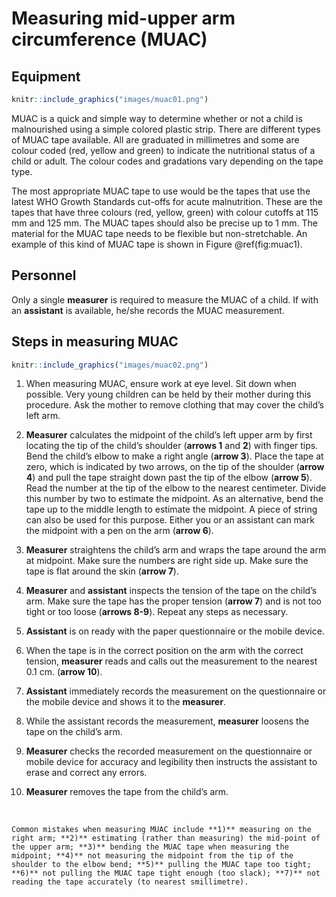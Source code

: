 # Measuring mid-upper arm circumference (MUAC) {#muac}

## Equipment

```r
knitr::include_graphics("images/muac01.png")
```

MUAC is a quick and simple way to determine whether or not a child is malnourished using a simple colored plastic strip. There are different types of MUAC tape available. All are graduated in millimetres and some are colour coded (red, yellow and green) to indicate the nutritional status of a child or adult. The colour codes and gradations vary depending on the tape type.

The most appropriate MUAC tape to use would be the tapes that use the latest WHO Growth Standards cut-offs for acute malnutrition. These are the tapes that have three colours (red, yellow, green) with colour cutoffs at 115 mm and 125 mm. The MUAC tapes should also be precise up to 1 mm. The material for the MUAC tape needs to be flexible but non-stretchable. An example of this kind of MUAC tape is shown in Figure \@ref(fig:muac1).

## Personnel

Only a single **measurer** is required to measure the MUAC of a child. If with an **assistant** is available, he/she records the MUAC measurement.

## Steps in measuring MUAC

```r
knitr::include_graphics("images/muac02.png")
```

1. When measuring MUAC, ensure work at eye level. Sit down when possible. Very young children can be held by their mother during this procedure. Ask the mother to remove clothing that may cover the child’s left arm.

2. **Measurer** calculates the midpoint of the child’s left upper arm by first locating the tip of the child’s shoulder (**arrows 1** and **2**) with finger tips. Bend the child’s elbow to make a right angle (**arrow 3**). Place the tape at zero, which is indicated by two arrows, on the tip of the shoulder (**arrow 4**) and pull the tape straight down past the tip of the elbow (**arrow 5**). Read the number at the tip of the elbow to the nearest centimeter. Divide this number by two to estimate the midpoint. As an alternative, bend the tape up to the middle length to estimate the midpoint. A piece of string can also be used for this purpose. Either you or an assistant can mark the midpoint with a pen on the arm (**arrow 6**).

3. **Measurer** straightens the child’s arm and wraps the tape around the arm at midpoint. Make sure the numbers are right side up. Make sure the tape is flat around the skin (**arrow 7**).

4. **Measurer** and **assistant** inspects the tension of the tape on the child’s arm. Make sure the tape has the proper tension (**arrow 7**) and is not too tight or too loose (**arrows 8-9**). Repeat any steps as necessary.

5. **Assistant** is on ready with the paper questionnaire or the mobile device.

6. When the tape is in the correct position on the arm with the correct tension, **measurer** reads and calls out the measurement to the nearest 0.1 cm. (**arrow 10**).

7. **Assistant** immediately records the measurement on the questionnaire or the mobile device and shows it to the **measurer**.

8. While the assistant records the measurement, **measurer** loosens the tape on the child’s arm.

9. **Measurer** checks the recorded measurement on the questionnaire or mobile device for accuracy and legibility then instructs the assistant to erase and correct any errors.

10. **Measurer** removes the tape from the child’s arm.

&nbsp;

```block2
Common mistakes when measuring MUAC include **1)** measuring on the right arm; **2)** estimating (rather than measuring) the mid-point of the upper arm; **3)** bending the MUAC tape when measuring the midpoint; **4)** not measuring the midpoint from the tip of the shoulder to the elbow bend; **5)** pulling the MUAC tape too tight; **6)** not pulling the MUAC tape tight enough (too slack); **7)** not reading the tape accurately (to nearest smillimetre).
```

